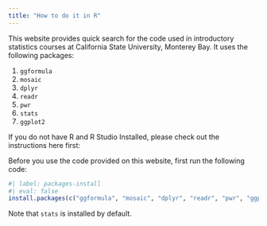 ```yaml
---
title: "How to do it in R"
---
```


This website provides quick search for the code used in introductory statistics courses at California State University, Monterey Bay.  It uses the following packages:  

1. `ggformula`  
2. `mosaic`  
3. `dplyr`  
4. `readr`
5. `pwr`  
6. `stats`  
7. `ggplot2`

If you do not have R and R Studio Installed, please check out the instructions here first:



Before you use the code provided on this website, first run the following code:  

```r
#| label: packages-install
#| eval: false
install.packages(c("ggformula", "mosaic", "dplyr", "readr", "pwr", "ggplot2"))
```

Note that `stats` is installed by default.
